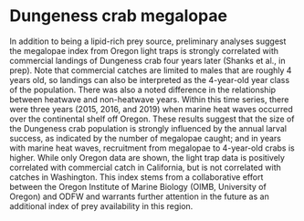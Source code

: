 # Dungeness crab megalopae

In addition to being a lipid-rich prey source, preliminary analyses suggest the megalopae index from Oregon light traps is strongly correlated with commercial landings of Dungeness crab four years later (Shanks et al., in prep). Note that commercial catches are limited to males that are roughly 4 years old, so landings can also be interpreted as the 4-year-old year class of the population. There was also a noted difference in the relationship between heatwave and non-heatwave years. Within this time series, there were three years (2015, 2016, and 2019) when marine heat waves occurred over the continental shelf off Oregon. These results suggest that the size of the Dungeness crab population is strongly influenced by the annual larval success, as indicated by the number of megalopae caught; and in years with marine heat waves, recruitment from megalopae to 4-year-old crabs is higher. While only Oregon data are shown, the light trap data is positively correlated with commercial catch in California, but is not correlated with catches in Washington. This index stems from a collaborative effort between the Oregon Institute of Marine Biology (OIMB, University of Oregon) and ODFW and warrants further attention in the future as an additional index of prey availability in this region.
